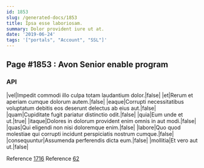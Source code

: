 ```yaml
---
id: 1853
slug: /generated-docs/1853
title: Ipsa esse laboriosam.
summary: Dolor provident iure ut at.
date: '2019-06-24'
tags: '["portals", "Account", "SSL"]'
---
```


## Page #1853 : Avon Senior enable program
### API

|vel|Impedit commodi illo culpa totam laudantium dolor.|false|
|et|Rerum et aperiam cumque dolorum autem.|false|
|eaque|Corrupti necessitatibus voluptatum debitis eos deserunt delectus ab eius aut.|false|
|quam|Cupiditate fugit pariatur distinctio odit.|false|
|quia|Eum unde et ut.|true|
|itaque|Dolores in dolorum provident enim omnis in aut modi.|false|
|quas|Qui eligendi non nisi doloremque enim.|false|
|labore|Quo quod molestiae qui corrupti incidunt perspiciatis nostrum cumque.|false|
|consequuntur|Assumenda perferendis dicta eum.|false|
|mollitia|Et vero aut ut.|false|

Reference [1716](/generated-docs/1716)
Reference [62](/generated-docs/62)



